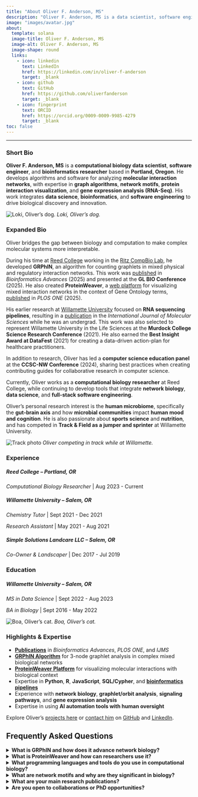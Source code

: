 ```yaml
---
title: "About Oliver F. Anderson, MS"
description: "Oliver F. Anderson, MS is a data scientist, software engineer, "
image: "images/avatar.jpg"
about:
  template: solana
  image-title: Oliver F. Anderson, MS
  image-alt: Oliver F. Anderson, MS
  image-shape: round
  links:
    - icon: linkedin
      text: LinkedIn
      href: https://linkedin.com/in/oliver-f-anderson
      target: _blank
    - icon: github
      text: GitHub
      href: https://github.com/oliverfanderson
      target: _blank
    - icon: fingerprint
      text: ORCID
      href: https://orcid.org/0009-0009-9985-4279
      target: _blank
toc: false
---
```


------------------------------------------------------------------------

```{=html}
<style>
    .quarto-title-meta {
  display: none !important;
}
.keywords {
  display: none !important;
}
</style>
<script type="application/ld+json">
{
  "@context": "https://schema.org",
  "@type": "FAQPage",
  "mainEntity": [
    {
      "@type": "Question",
      "name": "What is GRPhIN and how does it advance network biology?",
      "acceptedAnswer": {
        "@type": "Answer",
        "text": "GRPhIN (Graphlet Characterization of Regulatory and Physical Interaction Networks) is an algorithm Oliver developed to analyze 3-node graphlet distributions in mixed biological networks. It provides insights into structural patterns of protein and gene interactions, helping researchers uncover regulatory, physical, and mixed motifs, and functional relationships."
      }
    },
    {
      "@type": "Question",
      "name": "What is ProteinWeaver and how can researchers use it?",
      "acceptedAnswer": {
        "@type": "Answer",
        "text": "ProteinWeaver is a web-based platform Oliver developed to visualize molecular interaction networks in the context of Gene Ontology (GO) terms. It allows researchers to explore molecular pathways, mixed-interaction motifs, and gene-protein relationships within specific biological contexts."
      }
    },
    {
      "@type": "Question",
      "name": "What programming languages and tools do you use in computational biology?",
      "acceptedAnswer": {
        "@type": "Answer",
        "text": "Oliver works across a wide tech stack, including Python, R, JavaScript, SQL/Cypher, and bash for algorithm and full-stack development, alongside bioinformatics pipelines such as FastQC, BowTie, Samtools, FeatureCounts, BLAST, and Bioconductor. He also applies Snakemake, Docker, graph algorithms, and machine learning for scalable data analysis and software engineering."
      }
    },
    {
      "@type": "Question",
      "name": "What are network motifs and why are they significant in biology?",
      "acceptedAnswer": {
        "@type": "Answer",
        "text": "Network motifs are recurring subnetwork patterns that reveal functional building blocks of complex biological systems. Studying motifs helps researchers understand cellular signaling, regulatory networks, and evolutionary design principles."
      }
    },
    {
      "@type": "Question",
      "name": "What are your main research publications?",
      "acceptedAnswer": {
        "@type": "Answer",
        "text": "Oliver has published in Bioinformatics Advances (2025) on the GRPhIN algorithm, PLOS ONE (2025) on ProteinWeaver, and the International Journal of Molecular Sciences (2022) on RNA sequencing pipelines."
      }
    },
    {
      "@type": "Question",
      "name": "Are you open to collaborations or PhD opportunities?",
      "acceptedAnswer": {
        "@type": "Answer",
        "text": "Yes! Oliver is based in Portland, Oregon and open to remote collaborations, industry opportunities, and PhD programs in computational biology, bioinformatics, and data science. He has a special interest in the human microbiome, specifically in the gut-brain axis and how microbial communities impact human mood and cognition. In addition to his computational expertise, he has experience working in wet-lab settings."
      }
    }
  ]
}
</script>
```

### Short Bio

**Oliver F. Anderson, MS** is a **computational biology data scientist**, **software engineer**, and **bioinformatics researcher** based in **Portland, Oregon**. He develops algorithms and software for analyzing **molecular interaction networks**, with expertise in **graph algorithms**, **network motifs**, **protein interaction visualization**, and **gene expression analysis (RNA-Seq)**. His work integrates **data science**, **bioinformatics**, and **software engineering** to drive biological discovery and innovation.

:::: photo-gallery
::: gallery-item
![Loki, Oliver's dog.](images/loki.png "Oliver's dog, Loki"){.gallery-img} *Loki, Oliver's dog.*
:::
::::

### Expanded Bio

Oliver bridges the gap between biology and computation to make complex molecular systems more interpretable.

During his time at [Reed College](https://www.reed.edu/ "Reed College - Home"){target="blank"} working in the [Ritz CompBio Lab](https://www.reed.edu/biology/ritz/compbiolab.html "Reed Biology Department - Anna Ritz"){target="blank"}, he developed **GRPhIN**, an algorithm for counting graphlets in mixed physical and regulatory interaction networks. This work was [published](https://doi.org/10.1093/bioadv/vbaf176 "GRPhIN: graphlet characterization of regulatory and physical interaction networks"){target="_blank"} in *Bioinformatics Advances* (2025) and presented at the **GL BIO Conference** (2025). He also created **ProteinWeaver**, a [web platform](https://proteinweaver.reedcompbio.org/ "ProteinWeaver website"){target="_blank"} for visualizing mixed interaction networks in the context of Gene Ontology terms, [published](https://doi.org/10.1371/journal.pone.0331280 "ProteinWeaver: A webtool to visualize ontology-annotated protein networks"){target="blank"} in *PLOS ONE* (2025).

His earlier research at [Willamette University](https://www.willamette.edu/ "Willamette University - Home"){target="blank"} focused on **RNA sequencing pipelines**, resulting in a [publication](https://doi.org/10.3390/ijms23105612 "Microbial Consortia and Mixed Plastic Waste: Pangenomic Analysis Reveals Potential for Degradation of Multiple Plastic Types via Previously Identified PET Degrading Bacteria"){target="blank"} in the *International Journal of Molecular Sciences* while he was an undergrad. This work was also selected to represent Willamette University in the Life Sciences at the **Murdock College Science Research Conference** (2021). He also earned the **Best Insight Award at DataFest** (2021) for creating a data-driven action-plan for healthcare practitioners.

In addition to research, Oliver has led a **computer science education panel** at the **CCSC-NW Conference** (2024), sharing best practices when creating contributing guides for collaborative research in computer science.

Currently, Oliver works as a **computational biology researcher** at Reed College, while continuing to develop tools that integrate **network biology**, **data science**, and **full-stack software engineering**.

Oliver's personal research interest is the **human microbiome**, specifically the **gut-brain axis** and how **microbial communities** impact **human mood and cognition**. He is also passionate about **sports science** and **nutrition**, and has competed in **Track & Field as a jumper and sprinter** at Willamette University.

:::: photo-gallery
::: gallery-item
![Track photo](images/track_profile.jpg "Oliver competing in track while at Willamette"){.gallery-img} *Oliver competing in track while at Willamette.*
:::
::::

### Experience

##### **Reed College** -- Portland, OR

*Computational Biology Researcher* \| Aug 2023 - Current

##### **Willamette University** -- Salem, OR

*Chemistry Tutor* \| Sept 2021 - Dec 2021

*Research Assistant* \| May 2021 - Aug 2021

##### **Simple Solutions Landcare LLC** -- Salem, OR

*Co-Owner & Landscaper* \| Dec 2017 - Jul 2019

### Education

##### **Willamette University** -- Salem, OR

*MS in Data Science* \| Sept 2022 - Aug 2023

*BA in Biology* \| Sept 2016 - May 2022

:::: photo-gallery
::: gallery-item
![Boa, Oliver's cat.](images/boa.png "Boa, Oliver's cat"){.gallery-img} *Boa, Oliver's cat.*
:::
::::

### Highlights & Expertise

-   [**Publications**](publications.qmd "Oliver F. Anderson, MS - Publications") in *Bioinformatics Advances*, *PLOS ONE*, and *IJMS*
-   [**GRPhIN Algorithm**](posts/grphin-graphlet-characterization.qmd "GRPhIN algorithm blog post") for 3-node graphlet analysis in complex mixed biological networks
-   [**ProteinWeaver Platform**](posts/proteinweaver-biological-networks-visualization.qmd "ProteinWeaver blog post") for visualizing molecular interactions with biological context
-   Expertise in **Python**, **R**, **JavaScript**, **SQL/Cypher**, and [**bioinformatics pipelines**](posts/pet-plastic-biodegradation-rna-seq.qmd "RNA-Seq pipeline blog post")
-   Experience with **network biology**, **graphlet/orbit analysis**, **signaling pathways**, and **gene expression analysis**
-   Expertise in using **AI automation tools with human oversight**

Explore Oliver’s [projects here](projects.qmd "Oliver F. Anderson, MS - Projects") or [contact him](contact.qmd "Oliver F. Anderson, MS - Contact page") on [GitHub](https://github.com/oliverfanderson "Oliver F. Anderson, MS - GitHub"){target="_blank"} and [LinkedIn](https://linkedin.com/in/oliver-f-anderson "Oliver F. Anderson, MS - LinkedIn"){target="_blank"}.

## Frequently Asked Questions

::::::::: faq-container
<details class="faq">

<summary>[**What is GRPhIN and how does it advance network biology?**]{.faq-question}</summary>

::: faq-answer
**GRPhIN** (**Graphlet Characterization of Regulatory and Physical Interaction Networks**) is an algorithm Oliver developed to analyze 3-node graphlet distributions in **mixed biological networks**. It provides insights into structural patterns of protein and gene interactions, helping researchers uncover **regulatory, physical, and mixed motifs**, and **functional relationships**.
:::

</details>

<details class="faq">

<summary>[**What is ProteinWeaver and how can researchers use it?**]{.faq-question}</summary>

::: faq-answer
**ProteinWeaver** is a [web-based platform](https://proteinweaver.reedcompbio.org/ "ProteinWeaver website"){target="_blank"} Oliver developed to **visualize molecular interaction networks** in the context of **Gene Ontology (GO) terms**. It allows researchers to explore **molecular pathways**, **mixed-interaction motifs**, and **gene-protein relationships** within specific biological contexts.
:::

</details>

<details class="faq">

<summary>[**What programming languages and tools do you use in computational biology?**]{.faq-question}</summary>

::: faq-answer
Oliver works across a wide tech stack, including **Python**, **R**, **JavaScript**, **SQL/Cypher**, and **bash** for **algorithm and full-stack development**, alongside **bioinformatics pipelines** such as **FastQC**, **BowTie**, **Samtools**, **FeatureCounts**, **BLAST**, and **Bioconductor**. He also applies **Snakemake**, **Docker**, **graph algorithms**, and **machine learning** for scalable data analysis and software engineering.
:::

</details>

<details class="faq">

<summary>[**What are network motifs and why are they significant in biology?**]{.faq-question}</summary>

::: faq-answer
**Network motifs** are recurring subnetwork patterns that reveal **functional building blocks** of complex biological systems. Studying motifs helps researchers understand **cellular signaling**, **regulatory and physical interactions networks**, and **evolutionary design principles**.
:::

</details>

<details class="faq">

<summary>[**What are your main research publications?**]{.faq-question}</summary>

::: faq-answer
-   *Bioinformatics Advances* (2025) on the **GRPhIN algorithm**
-   *PLOS ONE* (2025) on **ProteinWeaver**
-   *International Journal of Molecular Sciences* (2022) on **RNA sequencing pipelines**
:::

</details>

<details class="faq">

<summary>[**Are you open to collaborations or PhD opportunities?**]{.faq-question}</summary>

::: faq-answer
Yes! Oliver is based in **Portland, Oregon** and open to **remote collaborations**, **industry opportunities**, and **PhD programs** in computational biology, bioinformatics, and data science. He has a special interest in the **human microbiome**, specifically in the **gut-brain axis** and how microbial communities impact **human mood and cognition**. In addition to his computational expertise, he has experience working in **wet-lab settings**.
:::

</details>
:::::::::